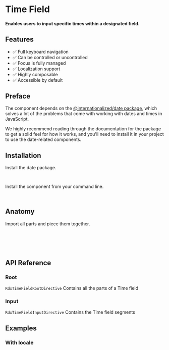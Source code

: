 
<Meta title="Primitives/Time Field" />

# Time Field

#### Enables users to input specific times within a designated field.

<Canvas sourceState="hidden" of={Stories.Default} />

## Features

- ✅ Full keyboard navigation
- ✅ Can be controlled or uncontrolled
- ✅ Focus is fully managed
- ✅ Localization support
- ✅ Highly composable
- ✅ Accessible by default

## Preface

The component depends on the [@internationalized/date package](https://react-spectrum.adobe.com/internationalized/date/index.html),
which solves a lot of the problems that come with working with dates and times in JavaScript.

We highly recommend reading through the documentation for the package to get a solid feel
for how it works, and you'll need to install it in your project to use the date-related components.

## Installation

Install the date package.

```bash
npm install @internationalized/date
```

Install the component from your command line.

```bash
npm install @radix-ng/primitives
```

## Anatomy

Import all parts and piece them together.

```html
<div rdxTimeFieldRoot>
    <div rdxTimeFieldInput></div>
    <input rdxVisuallyHiddenInput />
</div>
```

## API Reference

### Root

`RdxTimeFieldRootDirective` Contains all the parts of a Time field

<ArgTypes of={RdxTimeFieldRootDirective} />

### Input

`RdxTimeFieldInputDirective` Contains the Time field segments

<ArgTypes of={RdxTimeFieldInputDirective} />

## Examples

### With locale

<Canvas sourceState="hidden" of={Stories.Locale} />
